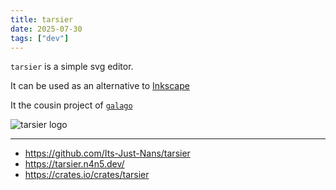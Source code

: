 ```yaml
---
title: tarsier
date: 2025-07-30
tags: ["dev"]
---
```


`tarsier` is a simple svg editor.

It can be used as an alternative to [Inkscape](https://inkscape.org/)

It the cousin project of [`galago`](https://galago.n4n5.dev/)

![tarsier logo](https://tarsier.n4n5.dev/tarsier.png)

---

- https://github.com/Its-Just-Nans/tarsier
- https://tarsier.n4n5.dev/
- https://crates.io/crates/tarsier
